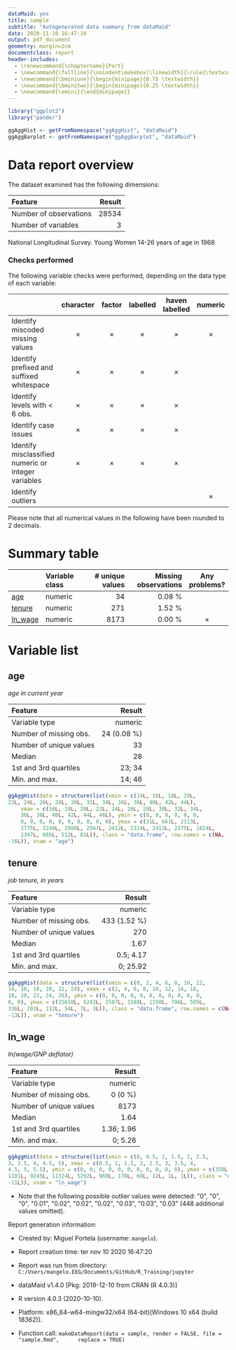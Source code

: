 ```yaml
---
dataMaid: yes
title: sample
subtitle: "Autogenerated data summary from dataMaid"
date: 2020-11-10 16:47:19
output: pdf_document
geometry: margin=2cm
documentclass: report
header-includes:
  - \renewcommand{\chaptername}{Part}
  - \newcommand{\fullline}{\noindent\makebox[\linewidth]{\rule{\textwidth}{0.4pt}}}
  - \newcommand{\bminione}{\begin{minipage}{0.75 \textwidth}}
  - \newcommand{\bminitwo}{\begin{minipage}{0.25 \textwidth}}
  - \newcommand{\emini}{\end{minipage}}
---
```

```r
library("ggplot2")
library("pander")
```

```r
ggAggHist <- getFromNamespace("ggAggHist", "dataMaid")
ggAggBarplot <- getFromNamespace("ggAggBarplot", "dataMaid")
```

# Data report overview
The dataset examined has the following dimensions:



| Feature                | Result |
|:-----------------------|-------:|
| Number of observations |  28534 |
| Number of variables    |      3 |


National Longitudinal Survey.  Young Women 14-26 years of age in 1968


### Checks performed
The following variable checks were performed, depending on the data type of each variable:


| &nbsp;                                              | character |  factor  | labelled | haven labelled | numeric  | integer  | logical |   Date   |
|:----------------------------------------------------|:---------:|:--------:|:--------:|:--------------:|:--------:|:--------:|:-------:|:--------:|
| Identify miscoded missing values                    | $\times$  | $\times$ | $\times$ |    $\times$    | $\times$ | $\times$ |         | $\times$ |
| Identify prefixed and suffixed whitespace           | $\times$  | $\times$ | $\times$ |    $\times$    |          |          |         |          |
| Identify levels with < 6 obs.                       | $\times$  | $\times$ | $\times$ |    $\times$    |          |          |         |          |
| Identify case issues                                | $\times$  | $\times$ | $\times$ |    $\times$    |          |          |         |          |
| Identify misclassified numeric or integer variables | $\times$  | $\times$ | $\times$ |    $\times$    |          |          |         |          |
| Identify outliers                                   |           |          |          |                | $\times$ | $\times$ |         | $\times$ |




Please note that all numerical values in the following have been rounded to 2 decimals.


# Summary table


| &nbsp;     | Variable class | # unique values | Missing observations | Any problems? |
|:-----------|:---------------|----------------:|---------------------:|:-------------:|
| [age]      | numeric        |              34 |               0.08 % |               |
| [tenure]   | numeric        |             271 |               1.52 % |               |
| [ln\_wage] | numeric        |            8173 |               0.00 % |   $\times$    |




# Variable list
## age

*age in current year*

\bminione


| Feature                 |      Result |
|:------------------------|------------:|
| Variable type           |     numeric |
| Number of missing obs.  | 24 (0.08 %) |
| Number of unique values |          33 |
| Median                  |          28 |
| 1st and 3rd quartiles   |      23; 34 |
| Min. and max.           |      14; 46 |


\emini
\bminitwo
```r
ggAggHist(data = structure(list(xmin = c(14L, 16L, 18L, 20L, 
22L, 24L, 26L, 28L, 30L, 32L, 34L, 36L, 38L, 40L, 42L, 44L), 
    xmax = c(16L, 18L, 20L, 22L, 24L, 26L, 28L, 30L, 32L, 34L, 
    36L, 38L, 40L, 42L, 44L, 46L), ymin = c(0, 0, 0, 0, 0, 0, 
    0, 0, 0, 0, 0, 0, 0, 0, 0, 0), ymax = c(31L, 661L, 2113L, 
    2775L, 3240L, 2980L, 2567L, 2412L, 2314L, 2413L, 2375L, 1824L, 
    1347L, 865L, 512L, 81L)), class = "data.frame", row.names = c(NA, 
-16L)), vnam = "age")
```

\emini




\fullline

## tenure

*job tenure, in years*

\bminione


| Feature                 |       Result |
|:------------------------|-------------:|
| Variable type           |      numeric |
| Number of missing obs.  | 433 (1.52 %) |
| Number of unique values |          270 |
| Median                  |         1.67 |
| 1st and 3rd quartiles   |    0.5; 4.17 |
| Min. and max.           |     0; 25.92 |


\emini
\bminitwo
```r
ggAggHist(data = structure(list(xmin = c(0, 2, 4, 6, 8, 10, 12, 
14, 16, 18, 20, 22, 24), xmax = c(2, 4, 6, 8, 10, 12, 14, 16, 
18, 20, 22, 24, 26), ymin = c(0, 0, 0, 0, 0, 0, 0, 0, 0, 0, 0, 
0, 0), ymax = c(15610L, 5242L, 2587L, 1588L, 1150L, 706L, 505L, 
336L, 201L, 112L, 54L, 7L, 3L)), class = "data.frame", row.names = c(NA, 
-13L)), vnam = "tenure")
```

\emini




\fullline

## ln\_wage

*ln(wage/GNP deflator)*

\bminione


| Feature                 |     Result |
|:------------------------|-----------:|
| Variable type           |    numeric |
| Number of missing obs.  |    0 (0 %) |
| Number of unique values |       8173 |
| Median                  |       1.64 |
| 1st and 3rd quartiles   | 1.36; 1.96 |
| Min. and max.           |    0; 5.26 |


\emini
\bminitwo
```r
ggAggHist(data = structure(list(xmin = c(0, 0.5, 1, 1.5, 2, 2.5, 
3, 3.5, 4, 4.5, 5), xmax = c(0.5, 1, 1.5, 2, 2.5, 3, 3.5, 4, 
4.5, 5, 5.5), ymin = c(0, 0, 0, 0, 0, 0, 0, 0, 0, 0, 0), ymax = c(350L, 
1101L, 9245L, 11324L, 5292L, 969L, 170L, 69L, 12L, 1L, 1L)), class = "data.frame", row.names = c(NA, 
-11L)), vnam = "ln_wage")
```

\emini


- Note that the following possible outlier values were detected: \"0\", \"0\", \"0\", \"0.01\", \"0.02\", \"0.02\", \"0.02\", \"0.03\", \"0.03\", \"0.03\" (448 additional values omitted). 



\fullline



Report generation information:

 *  Created by: Miguel Portela (username: `mangelo`).

 *  Report creation time: ter nov 10 2020 16:47:20

 *  Report was run from directory: `C:/Users/mangelo.EEG/Documents/GitHub/R_Training/jupyter`

 *  dataMaid v1.4.0 [Pkg: 2019-12-10 from CRAN (R 4.0.3)]

 *  R version 4.0.3 (2020-10-10).

 *  Platform: x86_64-w64-mingw32/x64 (64-bit)(Windows 10 x64 (build 18362)).

 *  Function call: `makeDataReport(data = sample, render = FALSE, file = "sample.Rmd", 
    replace = TRUE)`

